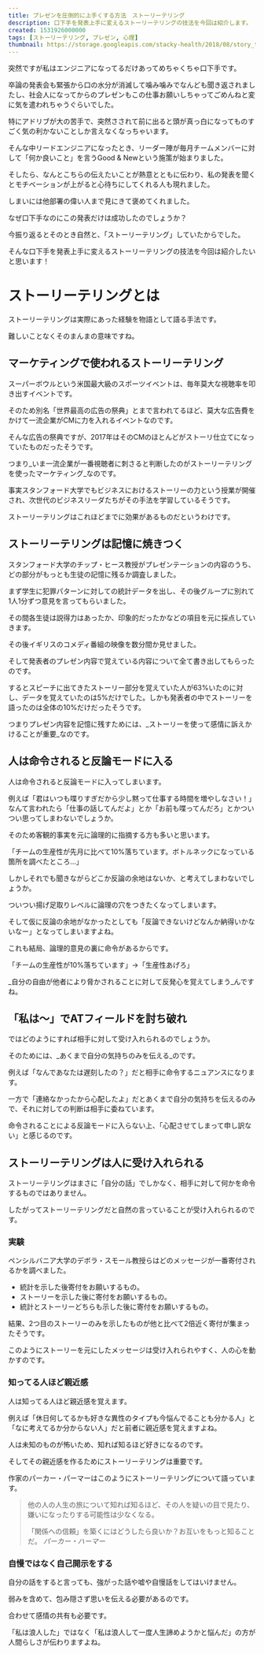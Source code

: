```yaml
---
title: プレゼンを圧倒的に上手くする方法　ストーリーテリング
description: 口下手を発表上手に変えるストーリーテリングの技法を今回は紹介します。
created: 1531926000000
tags: [ストーリーテリング, プレゼン, 心理]
thumbnail: https://storage.googleapis.com/stacky-health/2018/08/story_telling.jpg
---
```


突然ですが私はエンジニアになってるだけあってめちゃくちゃ口下手です。

卒論の発表会も緊張から口の水分が消滅して噛み噛みでなんども聞き返されましたし、社会人になってからのプレゼンもこの仕事お願いしちゃってごめんねと変に気を遣われちゃうぐらいでした。

特にアドリブが大の苦手で、突然さされて前に出ると頭が真っ白になってものすごく気の利かないことしか言えなくなっちゃいます。

そんな中リードエンジニアになったとき、リーダー陣が毎月チームメンバーに対して「何か良いこと」を言うGood & Newという施策が始まりました。

そしたら、なんとこちらの伝えたいことが熱意とともに伝わり、私の発表を聞くとモチベーションが上がると心待ちにしてくれる人も現れました。

しまいには他部署の偉い人まで見にきて褒めてくれました。

なぜ口下手なのにこの発表だけは成功したのでしょうか？

今振り返るとそのとき自然と、「ストーリーテリング」していたからでした。

そんな口下手を発表上手に変えるストーリーテリングの技法を今回は紹介したいと思います！

# ストーリーテリングとは
ストーリーテリングは実際にあった経験を物語として語る手法です。

難しいことなくそのまんまの意味ですね。

## マーケティングで使われるストーリーテリング

スーパーボウルという米国最大級のスポーツイベントは、毎年莫大な視聴率を叩き出すイベントです。

そのため別名「世界最高の広告の祭典」とまで言われてるほど、莫大な広告費をかけて一流企業がCMに力を入れるイベントなのです。

そんな広告の祭典ですが、2017年はそのCMのほとんどがストーリ仕立てになっていたものだったそうです。

つまり_いま一流企業が一番視聴者に刺さると判断したのがストーリーテリングを使ったマーケティング_なのです。

事実スタンフォード大学でもビジネスにおけるストーリーの力という授業が開催され、次世代のビジネスリーダたちがその手法を学習しているそうです。

ストーリーテリングはこれほどまでに効果があるものだというわけです。

## ストーリーテリングは記憶に焼きつく

スタンフォード大学のチップ・ヒース教授がプレゼンテーションの内容のうち、どの部分がもっとも生徒の記憶に残るか調査しました。

まず学生に犯罪パターンに対しての統計データを出し、その後グループに別れて1人1分ずつ意見を言ってもらいました。

その間各生徒は説得力はあったか、印象的だったかなどの項目を元に採点していきます。

その後イギリスのコメディ番組の映像を数分間か見せました。

そして発表者のプレゼン内容で覚えている内容について全て書き出してもらったのです。

するとスピーチに出てきたストーリー部分を覚えていた人が63%いたのに対し、データを覚えていたのは5%だけでした。しかも発表者の中でストーリーを語ったのは全体の10%だけだったそうです。

つまりプレゼン内容を記憶に残すためには、_ストーリーを使って感情に訴えかけることが重要_なのです。

## 人は命令されると反論モードに入る

人は命令されると反論モードに入ってしまいます。

例えば「君はいつも喋りすぎだから少し黙って仕事する時間を増やしなさい！」なんて言われたら「仕事の話してんだよ」とか「お前も喋ってんだろ」とかついつい思ってしまわないでしょうか。

そのため客観的事実を元に論理的に指摘する方も多いと思います。

「チームの生産性が先月に比べて10%落ちています。ボトルネックになっている箇所を調べたところ…」

しかしそれでも聞きながらどこか反論の余地はないか、と考えてしまわないでしょうか。

ついつい揚げ足取りレベルに論理の穴をつきたくなってしまいます。

そして仮に反論の余地がなかったとしても「反論できないけどなんか納得いかないなー」となってしまいますよね。

これも結局、論理的意見の裏に命令があるからです。

「チームの生産性が10%落ちています」→「生産性あげろ」

_自分の自由が他者により脅かされることに対して反発心を覚えてしまう_んですね。

## 「私は〜」でATフィールドを討ち破れ

ではどのようにすれば相手に対して受け入れられるのでしょうか。

そのためには、_あくまで自分の気持ちのみを伝える_のです。

例えば「なんであなたは遅刻したの？」だと相手に命令するニュアンスになります。

一方で「連絡なかったから心配したよ」だとあくまで自分の気持ちを伝えるのみで、それに対しての判断は相手に委ねています。

命令されることによる反論モードに入らない上、「心配させてしまって申し訳ない」と感じるのです。

## ストーリーテリングは人に受け入れられる

ストーリーテリングはまさに「自分の話」でしかなく、相手に対して何かを命令するものではありません。

したがってストーリーテリングだと自然の言っていることが受け入れられるのです。

### 実験

ペンシルバニア大学のデボラ・スモール教授らはどのメッセージが一番寄付されるかを調べました。

- 統計を示した後寄付をお願いするもの。
- ストーリーを示した後に寄付をお願いするもの。
- 統計とストーリーどちらも示した後に寄付をお願いするもの。

結果、2つ目のストーリーのみを示したものが他と比べて2倍近く寄付が集まったそうです。

このようにストーリーを元にしたメッセージは受け入れられやすく、人の心を動かすのです。

### 知ってる人ほど親近感

人は知ってる人ほど親近感を覚えます。

例えば「休日何してるかも好きな異性のタイプも今悩んでることも分かる人」と「なに考えてるか分からない人」だと前者に親近感を覚えますよね。

人は未知のものが怖いため、知れば知るほど好きになるのです。

<LinkCard slug="like" />

そしてその親近感を作るためにストーリーテリングは重要です。

作家のパーカー・パーマーはこのようにストーリーテリングについて語っています。

> 他の人の人生の旅について知れば知るほど、その人を疑いの目で見たり、嫌いになったりする可能性は少なくなる。
>
> 「関係への信頼」を築くにはどうしたら良いか？お互いをもっと知ることだ。
<cite>パーカー・ハーマー</cite>

### 自慢ではなく自己開示をする
自分の話をすると言っても、強がった話や嘘や自慢話をしてはいけません。

弱みを含めて、包み隠さず思いを伝える必要があるのです。

合わせて感情の共有も必要です。

「私は浪人した」ではなく「私は浪人して一度人生諦めようかと悩んだ」の方が人間らしさが伝わりますよね。
